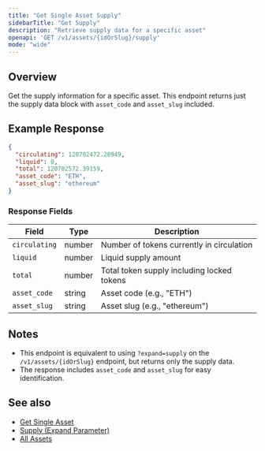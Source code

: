 ```yaml
---
title: "Get Single Asset Supply"
sidebarTitle: "Get Supply"
description: "Retrieve supply data for a specific asset"
openapi: 'GET /v1/assets/{idOrSlug}/supply'
mode: "wide"
---
```


## Overview

Get the supply information for a specific asset. This endpoint returns just the supply data block with `asset_code` and `asset_slug` included.

## Example Response

```json
{
  "circulating": 120702472.20949,
  "liquid": 0,
  "total": 120702572.39159,
  "asset_code": "ETH",
  "asset_slug": "ethereum"
}
```

### Response Fields

| Field | Type | Description |
|---|---|---|
| `circulating` | number | Number of tokens currently in circulation |
| `liquid` | number | Liquid supply amount |
| `total` | number | Total token supply including locked tokens |
| `asset_code` | string | Asset code (e.g., "ETH") |
| `asset_slug` | string | Asset slug (e.g., "ethereum") |

## Notes

- This endpoint is equivalent to using `?expand=supply` on the `/v1/assets/{idOrSlug}` endpoint, but returns only the supply data.
- The response includes `asset_code` and `asset_slug` for easy identification.

## See also

- [Get Single Asset](/api-reference/assets/get-single)
- [Supply (Expand Parameter)](/api-reference/assets/expand/supply)
- [All Assets](/api-reference/assets/list)
